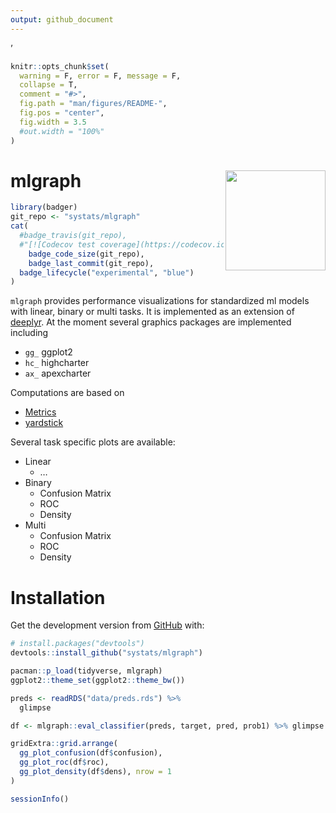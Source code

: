```yaml
---
output: github_document
---
```


<head>
  <link rel="stylesheet" type="text/css" href="https://d335w9rbwpvuxm.cloudfront.net/semantic.min.css"/>'
</head>

<!-- README.md is generated from README.Rmd. Please edit that file -->

```r
knitr::opts_chunk$set(
  warning = F, error = F, message = F,
  collapse = T,
  comment = "#>",
  fig.path = "man/figures/README-",
  fig.pos = "center",
  fig.width = 3.5
  #out.width = "100%"
)
```


# mlgraph <img src="data/mlgraph.png" width="160px" align="right" />

```r
library(badger)
git_repo <- "systats/mlgraph"
cat(
  #badge_travis(git_repo),
  #"[![Codecov test coverage](https://codecov.io/gh/favstats/peRspective/branch/master/graph/badge.svg)](https://codecov.io/gh/favstats/peRspective?branch=master)",
	badge_code_size(git_repo),
	badge_last_commit(git_repo),
  badge_lifecycle("experimental", "blue")
)
```


`mlgraph` provides performance visualizations for standardized ml models with linear, binary or multi tasks. It is implemented as an extension of [deeplyr](). At the moment several graphics packages are implemented including

* `gg_` ggplot2 
* `hc_` highcharter 
* `ax_` apexcharter 

Computations are based on 

* [Metrics](https://github.com/mfrasco/Metrics)
* [yardstick](https://github.com/tidymodels/yardstick)

Several task specific plots are available:

* Linear 
    + ...
* Binary
    + Confusion Matrix
    + ROC
    + Density
* Multi
    + Confusion Matrix
    + ROC
    + Density


# Installation

Get the development version from [GitHub](https://github.com/) with:

``` r
# install.packages("devtools")
devtools::install_github("systats/mlgraph")
```

```r
pacman::p_load(tidyverse, mlgraph)
ggplot2::theme_set(ggplot2::theme_bw())
```



```r
preds <- readRDS("data/preds.rds") %>% 
  glimpse
```


```r
df <- mlgraph::eval_classifier(preds, target, pred, prob1) %>% glimpse
```


```r
gridExtra::grid.arrange(
  gg_plot_confusion(df$confusion), 
  gg_plot_roc(df$roc),
  gg_plot_density(df$dens), nrow = 1
)
```



```r
sessionInfo()
```




